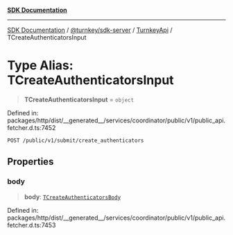 [**SDK Documentation**](../../../../../README.mdx)

***

[SDK Documentation](../../../../../packages.mdx) / [@turnkey/sdk-server](../../../README.mdx) / [TurnkeyApi](../README.mdx) / TCreateAuthenticatorsInput

# Type Alias: TCreateAuthenticatorsInput

> **TCreateAuthenticatorsInput** = `object`

Defined in: packages/http/dist/\_\_generated\_\_/services/coordinator/public/v1/public\_api.fetcher.d.ts:7452

`POST /public/v1/submit/create_authenticators`

## Properties

### body

> **body**: [`TCreateAuthenticatorsBody`](TCreateAuthenticatorsBody.mdx)

Defined in: packages/http/dist/\_\_generated\_\_/services/coordinator/public/v1/public\_api.fetcher.d.ts:7453
